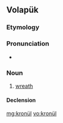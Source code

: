 ==Volapük==

===Etymology===
{{prefix|kron|ül|lang=vo}}

===Pronunciation===
* {{IPA|/kɾoˈnyl/|lang=vo}}

===Noun===
{{vo-noun}}
 
# [[wreath]]

====Declension====
{{vo-decl-noun}}

[[mg:kronül]]
[[vo:kronül]]